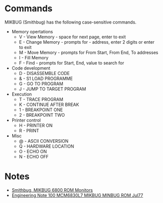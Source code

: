 = Commands =

MIKBUG (Smithbug) has the following case-sensitive commands.

* Memory opertations
** V - View Memory - space for next page, enter to exit
** E - Change Memory - prompts for - address, enter 2 digits or enter to exit
** M - Move Memory - prompts for From Start, From End, To addresses
** I - Fill Memory
** F - Find - prompts for Start, End, value to search for
* Code development
** D - DISASSEMBLE CODE
** & - S1 LOAD PROGRAMME
** G - GO TO PROGRAM
** J - JUMP TO TARGET PROGRAM
* Execution
** T - TRACE PROGRAM
** K - CONTINUE AFTER BREAK
** 1 - BREAKPOINT ONE
** 2 - BREAKPOINT TWO
* Printer control
** H - PRINTER ON
** R - PRINT
* Misc
** @ - ASCII CONVERSION
** Q - HARDWARE LOCATION
** O - ECHO ON
** N - ECHO OFF

= Notes =

* [http://www.retrotechnology.com/restore/smithbug.html Smithbug, MIKBUG 6800 ROM Monitors]
* [https://github.com/douggilliland/Retro-Computers/blob/master/6800/Mikbug/Engineering_Note_100_MCM6830L7_MIKBUG_MINBUG_ROM_Jul77.pdf  Engineering Note 100 MCM6830L7 MIKBUG MINBUG ROM Jul77]

